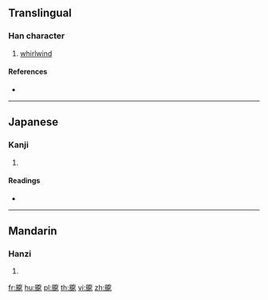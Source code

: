 {{character info/new}}
==Translingual==

===Han character===
{{Han char|rn=182|rad=風|as=07|sn=16|four=|canj=HNONO}}

# [[whirlwind]]

====References====
* {{Han ref|kx=1412.470|dkj=43842|dj=1934.270|hdz=74485.210|uh=98B4|ud=39092}}

----

==Japanese==

===Kanji===
{{ja-kanji|grade=|rs=風07}}

# {{defn|lang=ja|sort=風07}}

====Readings====
* {{ja-readings|on=[[せん]] (sen), [[ぜん]] (zen)|kun=[[つむじかぜ]] (tsumujikaze)}}

----

==Mandarin==

===Hanzi===
{{cmn-hanzi|pin=[[xuàn]] ([[xuan4]])|wg=hsüan<sup>4</sup>}}

# {{defn|lang=cmn|sort=風07}}

[[fr:颴]]
[[hu:颴]]
[[pl:颴]]
[[th:颴]]
[[vi:颴]]
[[zh:颴]]